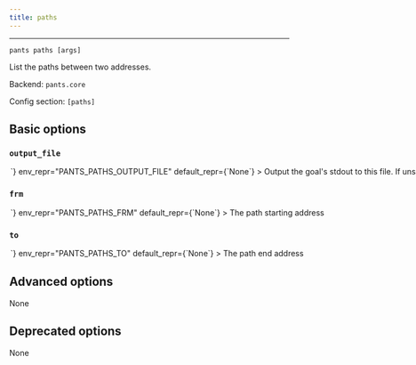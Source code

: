 ```yaml
---
title: paths
---
```



---

```
pants paths [args]
```

List the paths between two addresses.

Backend: <span className="color--primary">`pants.core`</span>

Config section: <span className="color--primary">`[paths]`</span>

<span className={styles.options}>

## Basic options

### `output_file`

<Option
  cli_repr={`--paths-output-file=<path>`}
  env_repr="PANTS_PATHS_OUTPUT_FILE"
  default_repr={`None`}
>
  Output the goal&#x27;s stdout to this file. If unspecified, outputs to stdout.
</Option>

### `frm`

<Option
  cli_repr={`--paths-from=<str>`}
  env_repr="PANTS_PATHS_FRM"
  default_repr={`None`}
>
  The path starting address
</Option>

### `to`

<Option
  cli_repr={`--paths-to=<str>`}
  env_repr="PANTS_PATHS_TO"
  default_repr={`None`}
>
  The path end address
</Option>

## Advanced options

None

## Deprecated options

None

</span>
